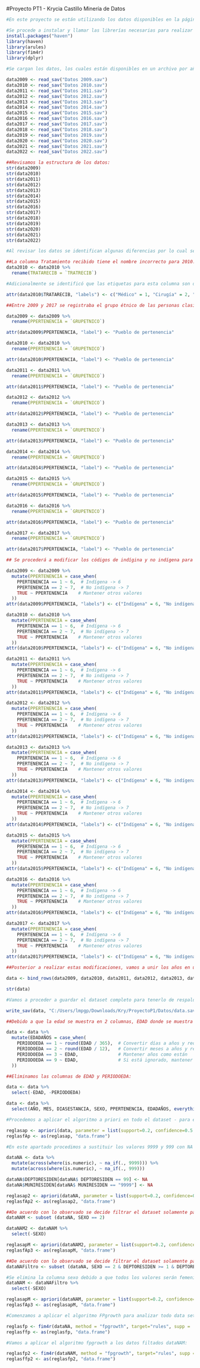 #Proyecto PT1 - Krycia Castillo
Minería de Datos
```{r}
#En este proyecto se están utilizando los datos disponibles en la página del INE (Instituto Nacional de Estadística de Guatemala), se muestra los datos sobre los servicios internos de los distintos hospitales, sanatorios y casas de salud del sector privado. Los datos disponibles son de 2009 a 2022. 
```


```{r}
#Se procede a instalar y llamar las librerías necesarias para realizar este proyecto, conforme se avanza en el proyecto se agregarán las liberías correspondientes:
install.packages("haven")
library(haven)
library(arules)
library(fim4r)
library(dplyr)
```

```{r}
#Se cargan los datos, los cuales están disponibles en un archivo por año. Los archivos se encuentran en formato SPSS (.sav), se procede a leer los archivos utilizando read_sav para lo cual se debe instalar previamente la librería "haven". En este caso el notebook de R se ha guardado en la misma carpeta donde están los archivos por lo cual no se especifica la ubicación del archivo, unicamente el nombre, en caso que el archivo esté en otra carpeta se debe especificar la ubicación:

data2009 <- read_sav("Datos 2009.sav")
data2010 <- read_sav("Datos 2010.sav")
data2011 <- read_sav("Datos 2011.sav")
data2012 <- read_sav("Datos 2012.sav")
data2013 <- read_sav("Datos 2013.sav")
data2014 <- read_sav("Datos 2014.sav")
data2015 <- read_sav("Datos 2015.sav")
data2016 <- read_sav("Datos 2016.sav")
data2017 <- read_sav("Datos 2017.sav")
data2018 <- read_sav("Datos 2018.sav")
data2019 <- read_sav("Datos 2019.sav")
data2020 <- read_sav("Datos 2020.sav")
data2021 <- read_sav("Datos 2021.sav")
data2022 <- read_sav("Datos 2022.sav")

##Revisamos la estructura de los datos:
str(data2009)
str(data2010)
str(data2011)
str(data2012)
str(data2013)
str(data2014)
str(data2015)
str(data2016)
str(data2017)
str(data2018)
str(data2019)
str(data2020)
str(data2021)
str(data2022)

```

```{r}
#Al revisar los datos se identifican algunas diferencias por lo cual se procede a hacer modificaciones para luego unir los datos en un solo dataset:

##La columna Tratamiento recibido tiene el nombre incorrecto para 2010:
data2010 <- data2010 %>%
  rename(TRATARECIB = `TRATRECIB`)

#Adicionalmente se identificó que las etiquetas para esta columna son diferentes en 2010 a comparación de los otros años, se modifica para que coincidan al unir los datos:

attr(data2010$TRATARECIB, "labels") <- c("Médico" = 1, "Cirugía" = 2, "Obstétrico"= 3)

```

```{r}
##Entre 2009 y 2017 se registraba el grupo étnico de las personas clasificandolos entre "Índigena", "No indígena" o "Ignorado", a partir de 2018 se registra el pueblo de pertenencia el cual se clasifica en "Maya" "Garífuna" "Xinca" "Mestizo/ Ladino", "Otro", "Ignorado". Debemos unificar esta información para que todos los años tengan los mismos códigos, para iniciar se procederá a modificar el nombre de las columnas para los años de 2009 a 2017:

data2009 <- data2009 %>%
  rename(PPERTENENCIA = `GRUPETNICO`)

attr(data2009$PPERTENENCIA, "label") <- "Pueblo de pertenencia"

data2010 <- data2010 %>%
  rename(PPERTENENCIA = `GRUPETNICO`)

attr(data2010$PPERTENENCIA, "label") <- "Pueblo de pertenencia"

data2011 <- data2011 %>%
  rename(PPERTENENCIA = `GRUPETNICO`)

attr(data2011$PPERTENENCIA, "label") <- "Pueblo de pertenencia"

data2012 <- data2012 %>%
  rename(PPERTENENCIA = `GRUPETNICO`)

attr(data2012$PPERTENENCIA, "label") <- "Pueblo de pertenencia"

data2013 <- data2013 %>%
  rename(PPERTENENCIA = `GRUPETNICO`)

attr(data2013$PPERTENENCIA, "label") <- "Pueblo de pertenencia"

data2014 <- data2014 %>%
  rename(PPERTENENCIA = `GRUPETNICO`)

attr(data2014$PPERTENENCIA, "label") <- "Pueblo de pertenencia"

data2015 <- data2015 %>%
  rename(PPERTENENCIA = `GRUPETNICO`)

attr(data2015$PPERTENENCIA, "label") <- "Pueblo de pertenencia"

data2016 <- data2016 %>%
  rename(PPERTENENCIA = `GRUPETNICO`)

attr(data2016$PPERTENENCIA, "label") <- "Pueblo de pertenencia"

data2017 <- data2017 %>%
  rename(PPERTENENCIA = `GRUPETNICO`)

attr(data2017$PPERTENENCIA, "label") <- "Pueblo de pertenencia"
```

```{r}
## Se procederá a modificar los códigos de indígina y no indígena para los años del 2009 al 2017, se les asignará el código Indígena - 6 y No indígena - 7, Ignorado no se modifica debido a que mantienen el mismo código - necesitamos la librería dplyr. De igual forma se renombran las etiquetas para cada código:

data2009 <- data2009 %>%
  mutate(PPERTENENCIA = case_when(
    PPERTENENCIA == 1 ~ 6,  # Indígena -> 6
    PPERTENENCIA == 2 ~ 7,  # No indígena -> 7
    TRUE ~ PPERTENENCIA    # Mantener otros valores
  )) 
attr(data2009$PPERTENENCIA, "labels") <- c("Indígena" = 6, "No indígena" = 7, "Ignorado" = 9)

data2010 <- data2010 %>%
  mutate(PPERTENENCIA = case_when(
    PPERTENENCIA == 1 ~ 6,  # Indígena -> 6
    PPERTENENCIA == 2 ~ 7,  # No indígena -> 7
    TRUE ~ PPERTENENCIA    # Mantener otros valores
  )) 
attr(data2010$PPERTENENCIA, "labels") <- c("Indígena" = 6, "No indígena" = 7, "Ignorado" = 9)

data2011 <- data2011 %>%
  mutate(PPERTENENCIA = case_when(
    PPERTENENCIA == 1 ~ 6,  # Indígena -> 6
    PPERTENENCIA == 2 ~ 7,  # No indígena -> 7
    TRUE ~ PPERTENENCIA    # Mantener otros valores
  )) 
attr(data2011$PPERTENENCIA, "labels") <- c("Indígena" = 6, "No indígena" = 7, "Ignorado" = 9)

data2012 <- data2012 %>%
  mutate(PPERTENENCIA = case_when(
    PPERTENENCIA == 1 ~ 6,  # Indígena -> 6
    PPERTENENCIA == 2 ~ 7,  # No indígena -> 7
    TRUE ~ PPERTENENCIA    # Mantener otros valores
  )) 
attr(data2012$PPERTENENCIA, "labels") <- c("Indígena" = 6, "No indígena" = 7, "Ignorado" = 9)

data2013 <- data2013 %>%
  mutate(PPERTENENCIA = case_when(
    PPERTENENCIA == 1 ~ 6,  # Indígena -> 6
    PPERTENENCIA == 2 ~ 7,  # No indígena -> 7
    TRUE ~ PPERTENENCIA    # Mantener otros valores
  )) 
attr(data2013$PPERTENENCIA, "labels") <- c("Indígena" = 6, "No indígena" = 7, "Ignorado" = 9)

data2014 <- data2014 %>%
  mutate(PPERTENENCIA = case_when(
    PPERTENENCIA == 1 ~ 6,  # Indígena -> 6
    PPERTENENCIA == 2 ~ 7,  # No indígena -> 7
    TRUE ~ PPERTENENCIA    # Mantener otros valores
  )) 
attr(data2014$PPERTENENCIA, "labels") <- c("Indígena" = 6, "No indígena" = 7, "Ignorado" = 9)

data2015 <- data2015 %>%
  mutate(PPERTENENCIA = case_when(
    PPERTENENCIA == 1 ~ 6,  # Indígena -> 6
    PPERTENENCIA == 2 ~ 7,  # No indígena -> 7
    TRUE ~ PPERTENENCIA    # Mantener otros valores
  )) 
attr(data2015$PPERTENENCIA, "labels") <- c("Indígena" = 6, "No indígena" = 7, "Ignorado" = 9)

data2016 <- data2016 %>%
  mutate(PPERTENENCIA = case_when(
    PPERTENENCIA == 1 ~ 6,  # Indígena -> 6
    PPERTENENCIA == 2 ~ 7,  # No indígena -> 7
    TRUE ~ PPERTENENCIA    # Mantener otros valores
  )) 
attr(data2016$PPERTENENCIA, "labels") <- c("Indígena" = 6, "No indígena" = 7, "Ignorado" = 9)

data2017 <- data2017 %>%
  mutate(PPERTENENCIA = case_when(
    PPERTENENCIA == 1 ~ 6,  # Indígena -> 6
    PPERTENENCIA == 2 ~ 7,  # No indígena -> 7
    TRUE ~ PPERTENENCIA    # Mantener otros valores
  )) 
attr(data2017$PPERTENENCIA, "labels") <- c("Indígena" = 6, "No indígena" = 7, "Ignorado" = 9)

```

```{r}
##Posterior a realizar estas modificaciones, vamos a unir los años en un único dataset - necesitamos la librería dplyr y usamos bind_rows:

data <- bind_rows(data2009, data2010, data2011, data2012, data2013, data2014, data2015, data2016, data2017, data2018, data2019, data2020, data2021, data2022)

str(data)

#Vamos a proceder a guardar el dataset completo para tenerlo de respaldo en caso sea necesario:

write_sav(data, "C:/Users/lmpgp/Downloads/Kry/ProyectoP1/Datos/data.sav")
```

```{r}
##Debido a que la edad se muestra en 2 columnas, EDAD donde se muestra el valor numérico de la edad y PERIODOEDA donde se indica si son días, meses o años. Para facilidad en el análisis posterior se procederá agregar una nueva columna donde todas las edades se muestren en años:

data <- data %>%
  mutate(EDADAÑOS = case_when(
    PERIODOEDA == 1 ~ round(EDAD / 365),  # Convertir días a años y redondear
    PERIODOEDA == 2 ~ round(EDAD / 12),   # Convertir meses a años y redondear
    PERIODOEDA == 3 ~ EDAD,               # Mantener años como están
    PERIODOEDA == 9 ~ EDAD,               # Si está ignorado, mantener el valor original
  ))

##Eliminamos las columnas de EDAD y PERIODOEDA:

data <- data %>%
  select(-EDAD, -PERIODOEDA)

data <- data %>%
  select(AÑO, MES, DIASESTANCIA, SEXO, PPERTENENCIA, EDADAÑOS, everything())
```

```{r}
#Procedemos a aplicar el algoritmo a priori en todo el dataset - para este algoritmo necesitamos la librería Arules:

reglasap <- apriori(data, parameter = list(support=0.2, confidence=0.5 ))
reglasfAp <- as(reglasap, "data.frame")

```


```{r}
#En este apartado procedimos a sustituir los valores 9999 y 999 con NA para verificar si hay alguna diferencia en las reglas obtenidas y se aplica de nuevo el algoritmo apriori:

dataNA <- data %>%
  mutate(across(where(is.numeric), ~ na_if(., 9999))) %>%  
  mutate(across(where(is.numeric), ~ na_if(., 999))) 

dataNA$DEPTORESIDEN[dataNA$ DEPTORESIDEN == 99] <- NA
dataNA$MUNIRESIDEN[dataNA$ MUNIRESIDEN == "9999"] <- NA

reglasap2 <- apriori(dataNA, parameter = list(support=0.2, confidence=0.5 ))
reglasfAp2 <- as(reglasap2, "data.frame")

##De acuerdo con lo observado se decide filtrar el dataset solamente para considerar el sexo femenino debido a que se observa más reglas relacionadas al sexo femenino:
dataNAM <- subset (dataNA, SEXO == 2)

dataNAM2 <- dataNAM %>%
  select(-SEXO)

reglasapM <- apriori(dataNAM2, parameter = list(support=0.2, confidence=0.5 ))
reglasfAp3 <- as(reglasapM, "data.frame")
```

```{r}
##De acuerdo con lo observado se decide filtrar el dataset solamente para considerar el sexo femenino, departamentos del 1 al 8 y entre los años 2018 y 2022 debido a que se observa más reglas relacionadas con estas condiciones :
dataNAFiltro <- subset (dataNA, SEXO == 2 & DEPTORESIDEN >= 1 & DEPTORESIDEN <=8 & AÑO >= 2018 & AÑO <= 2022 )

#Se elimina la columna sexo debido a que todos los valores serán femenino (2) para aplicar los algoritmos 
dataNAM <- dataNAFiltro %>%
  select(-SEXO)

reglasapM <- apriori(dataNAM, parameter = list(support=0.2, confidence=0.5 ))
reglasfAp3 <- as(reglasapM, "data.frame")
```


```{r}
#Comenzamos a aplicar el algoritmo FPgrowth para analizar todo data set, para realizar este análisis necesitamos la librería fim4r (tomar en cuenta que para instalar esta librería se debe instalar previamente RTools de la versión correspondiente de R):

reglasfp <- fim4r(dataNA, method = "fpgrowth", target="rules", supp = .2, conf = .5)
reglasffp <- as(reglasfp, "data.frame")
```

```{r}
#Vamos a aplicar el algoritmo fpgrowth a los datos filtados dataNAM:

reglasfp2 <- fim4r(dataNAM, method = "fpgrowth", target="rules", supp = .2, conf = .5)
reglasffp2 <- as(reglasfp2, "data.frame")
```

